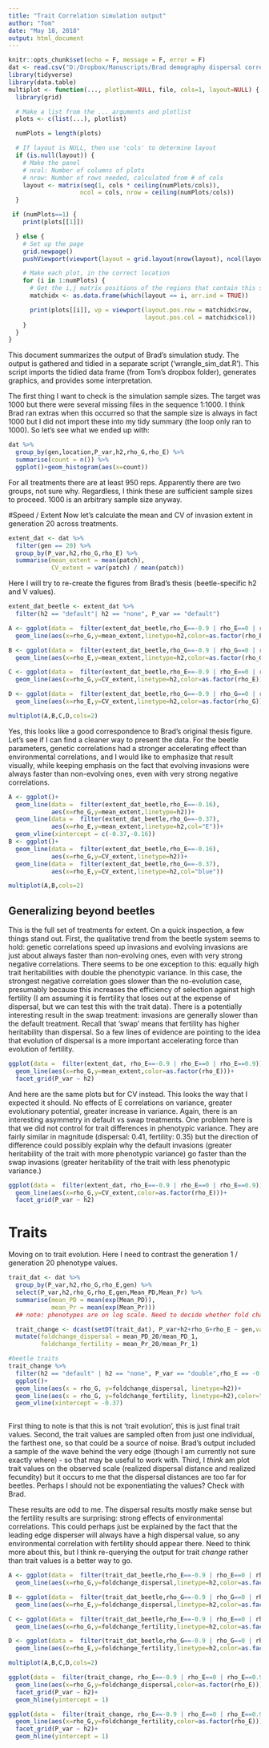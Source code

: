 ```yaml
---
title: "Trait Correlation simulation output"
author: "Tom"
date: "May 18, 2018"
output: html_document
---
```


```r
knitr::opts_chunk$set(echo = F, message = F, error = F)
dat <- read.csv("D:/Dropbox/Manuscripts/Brad demography dispersal correlation/ct_sim_out_tidy.csv")
library(tidyverse)
library(data.table) 
multiplot <- function(..., plotlist=NULL, file, cols=1, layout=NULL) {
  library(grid)

  # Make a list from the ... arguments and plotlist
  plots <- c(list(...), plotlist)

  numPlots = length(plots)

  # If layout is NULL, then use 'cols' to determine layout
  if (is.null(layout)) {
    # Make the panel
    # ncol: Number of columns of plots
    # nrow: Number of rows needed, calculated from # of cols
    layout <- matrix(seq(1, cols * ceiling(numPlots/cols)),
                    ncol = cols, nrow = ceiling(numPlots/cols))
  }

 if (numPlots==1) {
    print(plots[[1]])

  } else {
    # Set up the page
    grid.newpage()
    pushViewport(viewport(layout = grid.layout(nrow(layout), ncol(layout))))

    # Make each plot, in the correct location
    for (i in 1:numPlots) {
      # Get the i,j matrix positions of the regions that contain this subplot
      matchidx <- as.data.frame(which(layout == i, arr.ind = TRUE))

      print(plots[[i]], vp = viewport(layout.pos.row = matchidx$row,
                                      layout.pos.col = matchidx$col))
    }
  }
}
```
This document summarizes the output of Brad's simulation study. The output is gathered and tidied in a separate script ('wrangle_sim_dat.R'). This script imports the tidied data frame (from Tom's dropbox folder), generates graphics, and provides some interpretation. 

The first thing I want to check is the simulation sample sizes. The target was 1000 but there were several missing files in the sequence 1:1000. I think Brad ran extras when this occurred so that the sample size is always in fact 1000 but I did not import these into my tidy summary (the loop only ran to 1000). So let's see what we ended up with:
```r
dat %>% 
  group_by(gen,location,P_var,h2,rho_G,rho_E) %>% 
  summarise(count = n()) %>% 
  ggplot()+geom_histogram(aes(x=count))
```
For all treatments there are at least 950 reps. Apparently there are two groups, not sure why. Regardless, I think these are sufficient sample sizes to proceed. 1000 is an arbitrary sample size anyway.

#Speed / Extent
Now let's calculate the mean and CV of invasion extent in generation 20 across treatments.
```r
extent_dat <- dat %>%
  filter(gen == 20) %>% 
  group_by(P_var,h2,rho_G,rho_E) %>%  
  summarise(mean_extent = mean(patch),
            CV_extent = var(patch) / mean(patch))
```

Here I will try to re-create the figures from Brad's thesis (beetle-specific h2 and V values).
```r
extent_dat_beetle <- extent_dat %>% 
  filter(h2 == "default"| h2 == "none", P_var == "default") 

A <- ggplot(data =  filter(extent_dat_beetle,rho_E==-0.9 | rho_E==0 | rho_E==0.9))+
  geom_line(aes(x=rho_G,y=mean_extent,linetype=h2,color=as.factor(rho_E)))

B <- ggplot(data =  filter(extent_dat_beetle,rho_G==-0.9 | rho_G==0 | rho_G==0.9))+
  geom_line(aes(x=rho_E,y=mean_extent,linetype=h2,color=as.factor(rho_G)))

C <- ggplot(data =  filter(extent_dat_beetle,rho_E==-0.9 | rho_E==0 | rho_E==0.9))+
  geom_line(aes(x=rho_G,y=CV_extent,linetype=h2,color=as.factor(rho_E)))

D <- ggplot(data =  filter(extent_dat_beetle,rho_G==-0.9 | rho_G==0 | rho_G==0.9))+
  geom_line(aes(x=rho_E,y=CV_extent,linetype=h2,color=as.factor(rho_G)))

multiplot(A,B,C,D,cols=2)
```

Yes, this looks like a good correspondence to Brad's original thesis figure. Let's see if I can find a cleaner way to present the data. For the beetle parameters, genetic correlations had a stronger accelerating effect than environmental correlations, and I would like to emphasize that result visually, while keeping emphasis on the fact that evolving invasions were always faster than non-evolving ones, even with very strong negative correlations. 
```r
A <- ggplot()+
  geom_line(data =  filter(extent_dat_beetle,rho_E==-0.16),
            aes(x=rho_G,y=mean_extent,linetype=h2))+
  geom_line(data =  filter(extent_dat_beetle,rho_G==-0.37),
            aes(x=rho_E,y=mean_extent,linetype=h2,col="E"))+
  geom_vline(xintercept = c(-0.37,-0.16))
B <- ggplot()+
  geom_line(data =  filter(extent_dat_beetle,rho_E==-0.16),
            aes(x=rho_G,y=CV_extent,linetype=h2))+
  geom_line(data =  filter(extent_dat_beetle,rho_G==-0.37),
            aes(x=rho_E,y=CV_extent,linetype=h2,col="blue"))

multiplot(A,B,cols=2)
```

## Generalizing beyond beetles
This is the full set of treatments for extent. On a quick inspection, a few things stand out. First, the qualitative trend from the beetle system seems to hold: genetic correlations speed up invasions and evolving invasions are just about always faster than non-evolving ones, even with very strong negative correlations. There seems to be one exception to this: equally high trait heritabilities with double the phenotypic variance. In this case, the strongest negative correlation goes slower than the no-evolution case, presumably because this increases the efficiency of selection against high fertility (I am assuming it is ferrtility that loses out at the expense of dispersal, but we can test this with the trait data). There is a potentially interesting result in the swap treatment: invasions are generally slower than the default treatment. Recall that 'swap' means that fertility has higher heritability than dispersal. So a few lines of evidence are pointing to the idea that evolution of dispersal is a more important accelerating force than evolution of fertility. 
```r
ggplot(data =  filter(extent_dat, rho_E==-0.9 | rho_E==0 | rho_E==0.9))+
  geom_line(aes(x=rho_G,y=mean_extent,color=as.factor(rho_E)))+
  facet_grid(P_var ~ h2)
```

And here are the same plots but for CV instead. This looks the way that I expected it should. No effects of E correlations on variance, greater evolutionary potential, greater increase in variance. Again, there is an interesting asymmetry in default vs swap treatments. One problem here is that we did not control for trait differences in phenotypic variance. They are fairly similar in magnitude (dispersal: 0.41, fertility: 0.35) but the direction of difference could possibly explain why the default invasions (greater heritability of the trait with more phenotypic variance) go faster than the swap invasions (greater heritability of the trait with less phenotypic variance.)
```r
ggplot(data =  filter(extent_dat, rho_E==-0.9 | rho_E==0 | rho_E==0.9))+
  geom_line(aes(x=rho_G,y=CV_extent,color=as.factor(rho_E)))+
  facet_grid(P_var ~ h2)
```


# Traits
Moving on to trait evolution. Here I need to contrast the generation 1 / generation 20 phenotype values. 
```r
trait_dat <- dat %>%
  group_by(P_var,h2,rho_G,rho_E,gen) %>% 
  select(P_var,h2,rho_G,rho_E,gen,Mean_PD,Mean_Pr) %>% 
  summarise(mean_PD = mean(exp(Mean_PD)),
            mean_Pr = mean(exp(Mean_Pr)))
  ## note: phenotypes are on log scale. Need to decide whether fold change should be on log scale or not

  trait_change <- dcast(setDT(trait_dat), P_var+h2+rho_G+rho_E ~ gen,value.var = c("mean_PD", "mean_Pr")) %>% 
  mutate(foldchange_dispersal = mean_PD_20/mean_PD_1,
         foldchange_fertility = mean_Pr_20/mean_Pr_1)

#beetle traits
trait_change %>% 
  filter(h2 == "default" | h2 == "none", P_var == "double",rho_E == -0.16) %>% 
  ggplot()+
  geom_line(aes(x = rho_G, y=foldchange_dispersal, linetype=h2))+
  geom_line(aes(x = rho_G, y=foldchange_fertility, linetype=h2),color="red")+
  geom_vline(xintercept = -0.37)
  

```

First thing to note is that this is not 'trait evolution', this is just final trait values. Second, the trait values are sampled often from just one individual, the farthest one, so that could be a source of noise. Brad's output included a sample of the wave behind the very edge (though I am currently not sure exactly where) - so that may be useful to work with. Third, I *think* am plot trait values on the observed scale (realized dispersal distance and realized fecundity) but it occurs to me that the dispersal distances are too far for beetles. Perhaps I should not be exponentiating the values? Check with Brad. 

These results are odd to me. The dispersal results mostly make sense but the fertility results are surprising: strong effects of environmental correlations. This could perhaps just be explained by the fact that the leading edge disperser will always have a high dispersal value, so any environmental correlation with fertility should appear there. Need to think more about this, but I think re-querying the output for trait *change* rather than trait values is a better way to go. 

```r

A <- ggplot(data =  filter(trait_dat_beetle,rho_E==-0.9 | rho_E==0 | rho_E==0.9))+
  geom_line(aes(x=rho_G,y=foldchange_dispersal,linetype=h2,color=as.factor(rho_E)))

B <- ggplot(data =  filter(trait_dat_beetle,rho_G==-0.9 | rho_G==0 | rho_G==0.9))+
  geom_line(aes(x=rho_E,y=foldchange_dispersal,linetype=h2,color=as.factor(rho_G)))

C <- ggplot(data =  filter(trait_dat_beetle,rho_E==-0.9 | rho_E==0 | rho_E==0.9))+
  geom_line(aes(x=rho_G,y=foldchange_fertility,linetype=h2,color=as.factor(rho_E)))

D <- ggplot(data =  filter(trait_dat_beetle,rho_G==-0.9 | rho_G==0 | rho_G==0.9))+
  geom_line(aes(x=rho_E,y=foldchange_fertility,linetype=h2,color=as.factor(rho_G)))

multiplot(A,B,C,D,cols=2)
```

```r
ggplot(data =  filter(trait_change, rho_E==-0.9 | rho_E==0 | rho_E==0.9))+
  geom_line(aes(x=rho_G,y=foldchange_dispersal,color=as.factor(rho_E)))+
  facet_grid(P_var ~ h2)+
  geom_hline(yintercept = 1)

ggplot(data =  filter(trait_change, rho_E==-0.9 | rho_E==0 | rho_E==0.9))+
  geom_line(aes(x=rho_G,y=foldchange_fertility,color=as.factor(rho_E)))+
  facet_grid(P_var ~ h2)+
  geom_hline(yintercept = 1)

```

